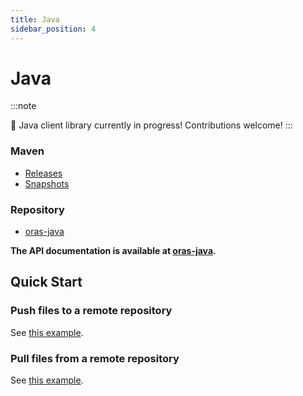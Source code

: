 ```yaml
---
title: Java
sidebar_position: 4
---
```


# Java

:::note

🚧 Java client library currently in progress! Contributions welcome!
:::

### Maven 

- [Releases](https://central.sonatype.com/artifact/land.oras/oras-java-sdk/overview)
- [Snapshots](https://github.com/oras-project/oras-java/packages/2424718)

### Repository

- [oras-java](https://github.com/oras-project/oras-java)

**The API documentation is available at [oras-java](https://oras-project.github.io/oras-java).**

## Quick Start

### Push files to a remote repository
See [this example](https://github.com/oras-project/oras-java?tab=readme-ov-file#push-an-artifact).

### Pull files from a remote repository
See [this example](https://github.com/oras-project/oras-java?tab=readme-ov-file#pull-an-artifact).
